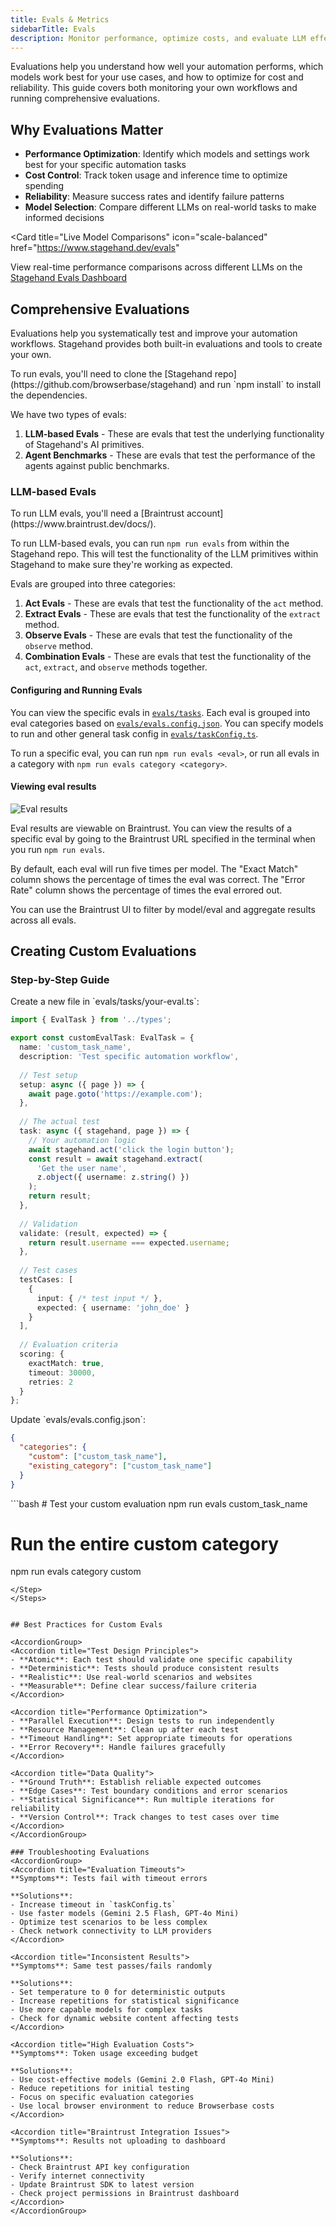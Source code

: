 ```yaml
---
title: Evals & Metrics
sidebarTitle: Evals
description: Monitor performance, optimize costs, and evaluate LLM effectiveness
---
```


Evaluations help you understand how well your automation performs, which models work best for your use cases, and how to optimize for cost and reliability. This guide covers both monitoring your own workflows and running comprehensive evaluations.

## Why Evaluations Matter

- **Performance Optimization**: Identify which models and settings work best for your specific automation tasks
- **Cost Control**: Track token usage and inference time to optimize spending
- **Reliability**: Measure success rates and identify failure patterns
- **Model Selection**: Compare different LLMs on real-world tasks to make informed decisions

<Card
  title="Live Model Comparisons"
  icon="scale-balanced"
  href="https://www.stagehand.dev/evals"
>
  View real-time performance comparisons across different LLMs on the [Stagehand Evals Dashboard](https://www.stagehand.dev/evals)
</Card>

## Comprehensive Evaluations

Evaluations help you systematically test and improve your automation workflows. Stagehand provides both built-in evaluations and tools to create your own.

<Tip>
To run evals, you'll need to clone the [Stagehand repo](https://github.com/browserbase/stagehand) and run `npm install` to install the dependencies.
</Tip>

We have two types of evals:
1. **LLM-based Evals** - These are evals that test the underlying functionality of Stagehand's AI primitives.
2. **Agent Benchmarks** - These are evals that test the performance of the agents against public benchmarks.


### LLM-based Evals

<Tip>
To run LLM evals, you'll need a [Braintrust account](https://www.braintrust.dev/docs/).
</Tip>

To run LLM-based evals, you can run `npm run evals` from within the Stagehand repo. This will test the functionality of the LLM primitives within Stagehand to make sure they're working as expected.

Evals are grouped into three categories:
1. **Act Evals** - These are evals that test the functionality of the `act` method.
2. **Extract Evals** - These are evals that test the functionality of the `extract` method.
3. **Observe Evals** - These are evals that test the functionality of the `observe` method.
4. **Combination Evals** - These are evals that test the functionality of the `act`, `extract`, and `observe` methods together.

#### Configuring and Running Evals
You can view the specific evals in [`evals/tasks`](https://github.com/browserbase/stagehand/tree/main/evals/tasks). Each eval is grouped into eval categories based on [`evals/evals.config.json`](https://github.com/browserbase/stagehand/blob/main/evals/evals.config.json). You can specify models to run and other general task config in [`evals/taskConfig.ts`](https://github.com/browserbase/stagehand/blob/main/evals/taskConfig.ts).

To run a specific eval, you can run `npm run evals <eval>`, or run all evals in a category with `npm run evals category <category>`.


#### Viewing eval results
![Eval results](/images/evals.png)

Eval results are viewable on Braintrust. You can view the results of a specific eval by going to the Braintrust URL specified in the terminal when you run `npm run evals`.

By default, each eval will run five times per model. The "Exact Match" column shows the percentage of times the eval was correct. The "Error Rate" column shows the percentage of times the eval errored out.

You can use the Braintrust UI to filter by model/eval and aggregate results across all evals.

## Creating Custom Evaluations

### Step-by-Step Guide

<Steps>
<Step title="Create Evaluation File">
Create a new file in `evals/tasks/your-eval.ts`:

```typescript
import { EvalTask } from '../types';

export const customEvalTask: EvalTask = {
  name: 'custom_task_name',
  description: 'Test specific automation workflow',
  
  // Test setup
  setup: async ({ page }) => {
    await page.goto('https://example.com');
  },
  
  // The actual test
  task: async ({ stagehand, page }) => {
    // Your automation logic
    await stagehand.act('click the login button');
    const result = await stagehand.extract(
      'Get the user name',
      z.object({ username: z.string() })
    );
    return result;
  },
  
  // Validation
  validate: (result, expected) => {
    return result.username === expected.username;
  },
  
  // Test cases
  testCases: [
    {
      input: { /* test input */ },
      expected: { username: 'john_doe' }
    }
  ],
  
  // Evaluation criteria
  scoring: {
    exactMatch: true,
    timeout: 30000,
    retries: 2
  }
};
```
</Step>

<Step title="Add to Configuration">
Update `evals/evals.config.json`:

```json
{
  "categories": {
    "custom": ["custom_task_name"],
    "existing_category": ["custom_task_name"]
  }
}
```
</Step>

<Step title="Run Your Evaluation">
```bash
# Test your custom evaluation
npm run evals custom_task_name

# Run the entire custom category
npm run evals category custom
```
</Step>
</Steps>


## Best Practices for Custom Evals

<AccordionGroup>
<Accordion title="Test Design Principles">
- **Atomic**: Each test should validate one specific capability
- **Deterministic**: Tests should produce consistent results
- **Realistic**: Use real-world scenarios and websites
- **Measurable**: Define clear success/failure criteria
</Accordion>

<Accordion title="Performance Optimization">
- **Parallel Execution**: Design tests to run independently
- **Resource Management**: Clean up after each test
- **Timeout Handling**: Set appropriate timeouts for operations
- **Error Recovery**: Handle failures gracefully
</Accordion>

<Accordion title="Data Quality">
- **Ground Truth**: Establish reliable expected outcomes
- **Edge Cases**: Test boundary conditions and error scenarios
- **Statistical Significance**: Run multiple iterations for reliability
- **Version Control**: Track changes to test cases over time
</Accordion>
</AccordionGroup>

### Troubleshooting Evaluations
<AccordionGroup>
<Accordion title="Evaluation Timeouts">
**Symptoms**: Tests fail with timeout errors

**Solutions**:
- Increase timeout in `taskConfig.ts`
- Use faster models (Gemini 2.5 Flash, GPT-4o Mini)
- Optimize test scenarios to be less complex
- Check network connectivity to LLM providers
</Accordion>

<Accordion title="Inconsistent Results">
**Symptoms**: Same test passes/fails randomly

**Solutions**:
- Set temperature to 0 for deterministic outputs
- Increase repetitions for statistical significance
- Use more capable models for complex tasks
- Check for dynamic website content affecting tests
</Accordion>

<Accordion title="High Evaluation Costs">
**Symptoms**: Token usage exceeding budget

**Solutions**:
- Use cost-effective models (Gemini 2.0 Flash, GPT-4o Mini)
- Reduce repetitions for initial testing
- Focus on specific evaluation categories
- Use local browser environment to reduce Browserbase costs
</Accordion>

<Accordion title="Braintrust Integration Issues">
**Symptoms**: Results not uploading to dashboard

**Solutions**:
- Check Braintrust API key configuration
- Verify internet connectivity
- Update Braintrust SDK to latest version
- Check project permissions in Braintrust dashboard
</Accordion>
</AccordionGroup>